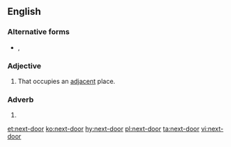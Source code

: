 ==English==

===Alternative forms===
* {{l|en|nextdoor}}, {{l|en|next door}}

===Adjective===
{{en-adj|-|head=[[next]]-[[door]]}}

# That occupies an [[adjacent]] place.

===Adverb===
{{en-adv|-|head=[[next]]-[[door]]}}

# {{alternative spelling of|next door|lang=en}}

[[et:next-door]]
[[ko:next-door]]
[[hy:next-door]]
[[pl:next-door]]
[[ta:next-door]]
[[vi:next-door]]